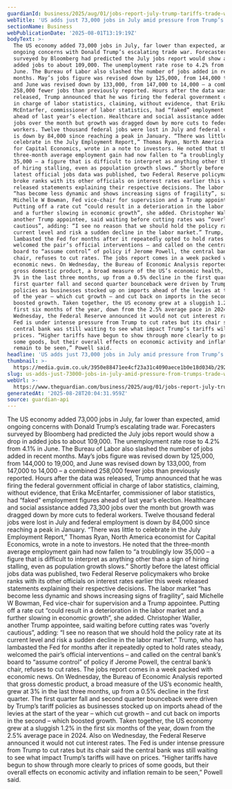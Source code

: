 ```yaml
---
guardianId: business/2025/aug/01/jobs-report-july-trump-tariffs-trade-war
webTitle: 'US adds just 73,000 jobs in July amid pressure from Trump’s trade war'
sectionName: Business
webPublicationDate: '2025-08-01T13:19:19Z'
bodyText: >-
  The US economy added 73,000 jobs in July, far lower than expected, amid
  ongoing concerns with Donald Trump’s escalating trade war. Forecasters
  surveyed by Bloomberg had predicted the July jobs report would show a drop in
  added jobs to about 109,000. The unemployment rate rose to 4.2% from 4.1% in
  June. The Bureau of Labor also slashed the number of jobs added in recent
  months. May’s jobs figure was revised down by 125,000, from 144,000 to 19,000,
  and June was revised down by 133,000, from 147,000 to 14,000 – a combined
  258,000 fewer jobs than previously reported. Hours after the data was
  released, Trump announced that he was firing the federal government official
  in charge of labor statistics, claiming, without evidence, that Erika
  McEntarfer, commissioner of labor statistics, had “faked” employment figures
  ahead of last year’s election. Healthcare and social assistance added 73,300
  jobs over the month but growth was dragged down by more cuts to federal
  workers. Twelve thousand federal jobs were lost in July and federal employment
  is down by 84,000 since reaching a peak in January. “There was little to
  celebrate in the July Employment Report,” Thomas Ryan, North America economist
  for Capital Economics, wrote in a note to investors. He noted that the
  three-month average employment gain had now fallen to “a troublingly low
  35,000 – a figure that is difficult to interpret as anything other than a sign
  of hiring stalling, even as population growth slows.” Shortly before the
  latest official jobs data was published, two Federal Reserve policymakers who
  broke ranks with its other officials on interest rates earlier this week
  released statements explaining their respective decisions. The labor market
  “has become less dynamic and shows increasing signs of fragility”, said
  Michelle W Bowman, Fed vice-chair for supervision and a Trump appointee.
  Putting off a rate cut “could result in a deterioration in the labor market
  and a further slowing in economic growth”, she added. Christopher Waller,
  another Trump appointee, said waiting before cutting rates was “overly
  cautious”, adding: “I see no reason that we should hold the policy rate at its
  current level and risk a sudden decline in the labor market.” Trump, who has
  lambasted the Fed for months after it repeatedly opted to hold rates steady,
  welcomed the pair’s official interventions – and called on the central bank’s
  board to “assume control” of policy if Jerome Powell, the central bank’s
  chair, refuses to cut rates. The jobs report comes in a week packed with
  economic news. On Wednesday, the Bureau of Economic Analysis reported that
  gross domestic product, a broad measure of the US’s economic health, grew at
  3% in the last three months, up from a 0.5% decline in the first quarter. The
  first quarter fall and second quarter bounceback were driven by Trump’s tariff
  policies as businesses stocked up on imports ahead of the levies at the start
  of the year – which cut growth – and cut back on imports in the second – which
  boosted growth. Taken together, the US economy grew at a sluggish 1.2% in the
  first six months of the year, down from the 2.5% average pace in 2024. Also on
  Wednesday, the Federal Reserve announced it would not cut interest rates. The
  Fed is under intense pressure from Trump to cut rates but its chair said the
  central bank was still waiting to see what impact Trump’s tariffs will have on
  prices. “Higher tariffs have begun to show through more clearly to prices of
  some goods, but their overall effects on economic activity and inflation
  remain to be seen,” Powell said.
headline: 'US adds just 73,000 jobs in July amid pressure from Trump’s trade war'
thumbnail: >-
  https://media.guim.co.uk/3950e88471ee4cf23a31c4090aece1b0e18d034b/292_0_2917_2334/500.jpg
slug: us-adds-just-73000-jobs-in-july-amid-pressure-from-trumps-trade-war
webUrl: >-
  https://www.theguardian.com/business/2025/aug/01/jobs-report-july-trump-tariffs-trade-war
generatedAt: '2025-08-28T20:04:31.959Z'
source: guardian-api
---
```

The US economy added 73,000 jobs in July, far lower than expected, amid ongoing concerns with Donald Trump’s escalating trade war. Forecasters surveyed by Bloomberg had predicted the July jobs report would show a drop in added jobs to about 109,000. The unemployment rate rose to 4.2% from 4.1% in June. The Bureau of Labor also slashed the number of jobs added in recent months. May’s jobs figure was revised down by 125,000, from 144,000 to 19,000, and June was revised down by 133,000, from 147,000 to 14,000 – a combined 258,000 fewer jobs than previously reported. Hours after the data was released, Trump announced that he was firing the federal government official in charge of labor statistics, claiming, without evidence, that Erika McEntarfer, commissioner of labor statistics, had “faked” employment figures ahead of last year’s election. Healthcare and social assistance added 73,300 jobs over the month but growth was dragged down by more cuts to federal workers. Twelve thousand federal jobs were lost in July and federal employment is down by 84,000 since reaching a peak in January. “There was little to celebrate in the July Employment Report,” Thomas Ryan, North America economist for Capital Economics, wrote in a note to investors. He noted that the three-month average employment gain had now fallen to “a troublingly low 35,000 – a figure that is difficult to interpret as anything other than a sign of hiring stalling, even as population growth slows.” Shortly before the latest official jobs data was published, two Federal Reserve policymakers who broke ranks with its other officials on interest rates earlier this week released statements explaining their respective decisions. The labor market “has become less dynamic and shows increasing signs of fragility”, said Michelle W Bowman, Fed vice-chair for supervision and a Trump appointee. Putting off a rate cut “could result in a deterioration in the labor market and a further slowing in economic growth”, she added. Christopher Waller, another Trump appointee, said waiting before cutting rates was “overly cautious”, adding: “I see no reason that we should hold the policy rate at its current level and risk a sudden decline in the labor market.” Trump, who has lambasted the Fed for months after it repeatedly opted to hold rates steady, welcomed the pair’s official interventions – and called on the central bank’s board to “assume control” of policy if Jerome Powell, the central bank’s chair, refuses to cut rates. The jobs report comes in a week packed with economic news. On Wednesday, the Bureau of Economic Analysis reported that gross domestic product, a broad measure of the US’s economic health, grew at 3% in the last three months, up from a 0.5% decline in the first quarter. The first quarter fall and second quarter bounceback were driven by Trump’s tariff policies as businesses stocked up on imports ahead of the levies at the start of the year – which cut growth – and cut back on imports in the second – which boosted growth. Taken together, the US economy grew at a sluggish 1.2% in the first six months of the year, down from the 2.5% average pace in 2024. Also on Wednesday, the Federal Reserve announced it would not cut interest rates. The Fed is under intense pressure from Trump to cut rates but its chair said the central bank was still waiting to see what impact Trump’s tariffs will have on prices. “Higher tariffs have begun to show through more clearly to prices of some goods, but their overall effects on economic activity and inflation remain to be seen,” Powell said.
